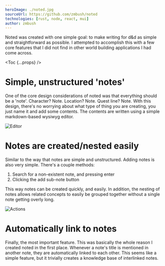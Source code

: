 ```yaml
---
heroImage: ./noted.jpg
sourceUrl: https://github.com/zmbush/noted
technologies: [rust, node, react, mui]
author: zmbush
---
```


Noted was created with one simple goal: to make writing for d&d as simple and straightforward as
possible. I attempted to accomplish this with a few core features that I did not find in other world
building applications I had come across.

<Toc {...props} />

# Simple, unstructured 'notes'

One of the core design considerations of noted was that everything should be a 'note'. Character?
Note. Location? Note. Quest line? Note. With this design, there's no worrying about what type of
thing you are creating, you just name it and add some contents. The contents are written using a
simple markdown-based wysiwyg editor.

![Editor](./editor.jpg 'The contents are written using a wysiwyg editor')

# Notes are created/nested easily

Similar to the way that notes are simple and unstructured. Adding notes is also very simple. There's
a couple methods:

1. Search for a non-existent note, and pressing enter
2. Clicking the add sub-note button

This way notes can be created quickly, and easily. In addition, the nesting of notes allows related
concepts to easily be grouped together without a single note getting overly long.

![Actions](./actions.jpg 'Clicking the add sub-note button')

# Automatically link to notes

Finally, the most important feature. This was basically the whole reason I created noted in the
first place. Whenever a note's title is mentioned in another note, they are automatically linked to
each other. This seems like a simple feature, but it trivially creates a knowledge base of
interlinked notes.
